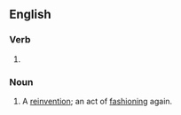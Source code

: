 ==English==

===Verb===
{{head|en|present participle}}

# {{present participle of|refashion|lang=en|nocat=1}}

===Noun===
{{en-noun}}

# A [[reinvention]]; an act of [[fashioning]] again.